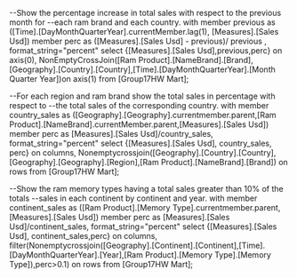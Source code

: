 --Show the percentage increase in total sales with respect to the previous month for
--each ram brand and each country.with member previous as ([Time].[DayMonthQuarterYear].currentMember.lag(1), [Measures].[Sales Usd])member perc as
([Measures].[Sales Usd] - previous)/ previous ,format_string="percent"select  {[Measures].[Sales Usd],previous,perc}  on axis(0),NonEmptyCrossJoin([Ram Product].[NameBrand].[Brand],[Geography].[Country].[Country],[Time].[DayMonthQuarterYear].[Month Quarter Year])on axis(1)from [Group17HW Mart];--For each region and ram brand show the total sales in percentage with respect to
--the total sales of the corresponding country.with member country_sales as
([Geography].[Geography].currentmember.parent,[Ram Product].[NameBrand].currentMember.parent,[Measures].[Sales Usd]) 
member perc as
[Measures].[Sales Usd]/country_sales,
format_string="percent"
select {[Measures].[Sales Usd], country_sales, perc} on columns,
Nonemptycrossjoin([Geography].[Country].[Country],[Geography].[Geography].[Region],[Ram Product].[NameBrand].[Brand]) on rows
from [Group17HW Mart];--Show the ram memory types having a total sales greater than 10% of the totals
--sales in each continent by continent and year.with member continent_sales as
([Ram Product].[Memory Type].currentmember.parent,[Measures].[Sales Usd]) 
member perc as
[Measures].[Sales Usd]/continent_sales,
format_string="percent"
select {[Measures].[Sales Usd], continent_sales,perc} on columns,
filter(Nonemptycrossjoin([Geography].[Continent].[Continent],[Time].[DayMonthQuarterYear].[Year],[Ram Product].[Memory Type].[Memory Type]),perc>0.1) on rows
from [Group17HW Mart];
